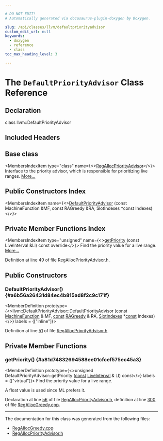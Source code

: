```yaml
---

# DO NOT EDIT!
# Automatically generated via docusaurus-plugin-doxygen by Doxygen.

slug: /api/classes/llvm/defaultpriorityadvisor
custom_edit_url: null
keywords:
  - doxygen
  - reference
  - class
toc_max_heading_level: 3

---
```





# The `DefaultPriorityAdvisor` Class Reference

<DoxygenPage pluginConfig={pluginConfig}>



## Declaration

<CodeBlock>class llvm::DefaultPriorityAdvisor</CodeBlock>

## Included Headers

<IncludesList>
<IncludesListItem
  filePath="CodeGen/RegAllocPriorityAdvisor.h"
  permalink="/docs/api/files/lib/lib/codegen/regallocpriorityadvisor-h"
  isLocal="true" />
</IncludesList>

## Base class

<MembersIndex>

<MembersIndexItem
  type="class"
  name={<><a href="/docs/api/classes/llvm/regallocpriorityadvisor">RegAllocPriorityAdvisor</a></>}>
Interface to the priority advisor, which is responsible for prioritizing live ranges. <a href="/docs/api/classes/llvm/regallocpriorityadvisor/#details">More...</a>
</MembersIndexItem>

</MembersIndex>

## Public Constructors Index

<MembersIndex>

<MembersIndexItem
  name={<><a href="#a6b56a26431d84ec4b815ad8f2c9c171f">DefaultPriorityAdvisor</a> (const MachineFunction &amp;MF, const RAGreedy &amp;RA, SlotIndexes &#42;const Indexes)</>}>
</MembersIndexItem>

</MembersIndex>

## Private Member Functions Index

<MembersIndex>

<MembersIndexItem
  type="unsigned"
  name={<><a href="#a81d74832694588ee01cfcef575ec45a3">getPriority</a> (const LiveInterval &amp;LI) const override</>}>
Find the priority value for a live range. <a href="#a81d74832694588ee01cfcef575ec45a3">More...</a>
</MembersIndexItem>

</MembersIndex>


Definition at line 49 of file <a href="/docs/api/files/lib/lib/codegen/regallocpriorityadvisor-h">RegAllocPriorityAdvisor.h</a>.

<SectionDefinition>

## Public Constructors

### DefaultPriorityAdvisor() {#a6b56a26431d84ec4b815ad8f2c9c171f}

<MemberDefinition
  prototype={<>llvm::DefaultPriorityAdvisor::DefaultPriorityAdvisor (<a href="/docs/api/files/lib/lib/target/lib/target/aarch64/aarch64promoteconstant-cpp/#a90f8350fecae261c25be85d38b451bff">const</a> <a href="/docs/api/classes/llvm/machinefunction">MachineFunction</a> &amp; MF, <a href="/docs/api/files/lib/lib/target/lib/target/aarch64/aarch64promoteconstant-cpp/#a90f8350fecae261c25be85d38b451bff">const</a> <a href="/docs/api/classes/llvm/ragreedy">RAGreedy</a> &amp; RA, <a href="/docs/api/classes/llvm/slotindexes">SlotIndexes</a> &#42;<a href="/docs/api/files/lib/lib/target/lib/target/aarch64/aarch64promoteconstant-cpp/#a90f8350fecae261c25be85d38b451bff">const</a> Indexes)</>}
  labels = {["inline"]}>

Definition at line <a href="/docs/api/files/lib/lib/codegen/regallocpriorityadvisor-h/#l00051">51</a> of file <a href="/docs/api/files/lib/lib/codegen/regallocpriorityadvisor-h">RegAllocPriorityAdvisor.h</a>.
</MemberDefinition>

</SectionDefinition>

<SectionDefinition>

## Private Member Functions

### getPriority() {#a81d74832694588ee01cfcef575ec45a3}

<MemberDefinition
  prototype={<>unsigned DefaultPriorityAdvisor::getPriority (<a href="/docs/api/files/lib/lib/target/lib/target/aarch64/aarch64promoteconstant-cpp/#a90f8350fecae261c25be85d38b451bff">const</a> <a href="/docs/api/classes/llvm/liveinterval">LiveInterval</a> &amp; LI) const</>}
  labels = {["virtual"]}>
Find the priority value for a live range.

A float value is used since ML prefers it.

Declaration at line <a href="/docs/api/files/lib/lib/codegen/regallocpriorityadvisor-h/#l00056">56</a> of file <a href="/docs/api/files/lib/lib/codegen/regallocpriorityadvisor-h">RegAllocPriorityAdvisor.h</a>, definition at line <a href="/docs/api/files/lib/lib/codegen/regallocgreedy-cpp/#l00300">300</a> of file <a href="/docs/api/files/lib/lib/codegen/regallocgreedy-cpp">RegAllocGreedy.cpp</a>.
</MemberDefinition>

</SectionDefinition>

<hr/>

The documentation for this class was generated from the following files:

<ul>
<li><a href="/docs/api/files/lib/lib/codegen/regallocgreedy-cpp">RegAllocGreedy.cpp</a></li>
<li><a href="/docs/api/files/lib/lib/codegen/regallocpriorityadvisor-h">RegAllocPriorityAdvisor.h</a></li>
</ul>

</DoxygenPage>
